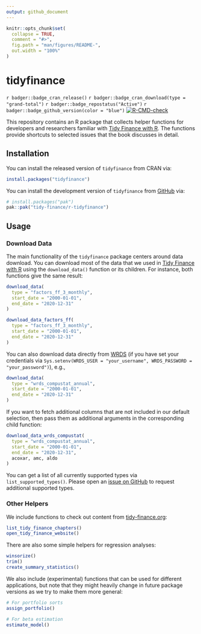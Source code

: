```yaml
---
output: github_document
---
```


<!-- README.md is generated from README.Rmd. Please edit that file -->

```r
knitr::opts_chunk$set(
  collapse = TRUE,
  comment = "#>",
  fig.path = "man/figures/README-",
  out.width = "100%"
)
```

# tidyfinance

<!-- badges: start -->
`r badger::badge_cran_release()`
`r badger::badge_cran_download(type = "grand-total")`
`r badger::badge_repostatus("Active")`
`r badger::badge_github_version(color = "blue")`
[![R-CMD-check](https://github.com/tidy-finance/r-tidyfinance/actions/workflows/R-CMD-check.yaml/badge.svg)](https://github.com/tidy-finance/r-tidyfinance/actions/workflows/R-CMD-check.yaml)
<!-- badges: end -->

This repository contains an R package that collects helper functions for developers and researchers familiar with [Tidy Finance with R](https://www.tidy-finance.org/r/index.html). The functions provide shortcuts to selected issues that the book discusses in detail.

## Installation

You can install the released version of `tidyfinance` from CRAN via:

``` r
install.packages("tidyfinance")
```

You can install the development version of `tidyfinance` from [GitHub](https://github.com/tidy-finance/r-tidyfinance) via:

``` r
# install.packages("pak")
pak::pak("tidy-finance/r-tidyfinance")
```

## Usage

### Download Data

The main functionality of the `tidyfinance` package centers around data download. You can download most of the data that we used in [Tidy Finance with R](https://www.tidy-finance.org/r/index.html) using the `download_data()` function or its children. For instance, both functions give the same result:

``` r
download_data(
  type = "factors_ff_3_monthly", 
  start_date = "2000-01-01", 
  end_date = "2020-12-31"
)

download_data_factors_ff(
  type = "factors_ff_3_monthly", 
  start_date = "2000-01-01", 
  end_date = "2020-12-31"
)
```

You can also download data directly from [WRDS](https://www.tidy-finance.org/r/wrds-crsp-and-compustat.html) (if you have set your credentials via `Sys.setenv(WRDS_USER = "your_username", WRDS_PASSWORD = "your_password")`), e.g.,

```r
download_data(
  type = "wrds_compustat_annual", 
  start_date = "2000-01-01", 
  end_date = "2020-12-31"
)
```

If you want to fetch additional columns that are not included in our default selection, then pass them as additional arguments in the corresponding child function:

```r
download_data_wrds_compustat(
  type = "wrds_compustat_annual",  
  start_date = "2000-01-01", 
  end_date = "2020-12-31",
  acoxar, amc, aldo
)
```

You can get a list of all currently supported types via `list_supported_types()`. Please open an [issue on GitHub](https://github.com/tidy-finance/r-tidyfinance/issues) to request additional supported types. 

### Other Helpers

We include functions to check out content from [tidy-finance.org](https://www.tidy-finance.org/r/index.html):

```r
list_tidy_finance_chapters()
open_tidy_finance_website()
```

There are also some simple helpers for regression analyses:

```r
winsorize()
trim()
create_summary_statistics()
```

We also include (experimental) functions that can be used for different applications, but note that they might heavily change in future package versions as we try to make them more general:

```r
# For portfolio sorts
assign_portfolio()

# For beta estimation
estimate_model()
```
